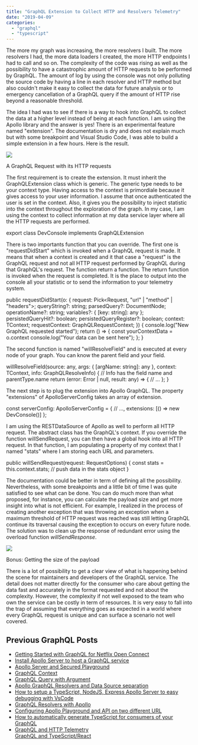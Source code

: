 ```yaml
---
title: "GraphQL Extension to Collect HTTP and Resolvers Telemetry"
date: "2019-04-09"
categories: 
  - "graphql"
  - "typescript"
---
```


The more my graph was increasing, the more resolvers I built. The more resolvers I had, the more data loaders I created, the more HTTP endpoints I had to call and so on. The complexity of the code was rising as well as the possibility to have a catastrophic amount of HTTP requests to be performed by GraphQL. The amount of log by using the console was not only polluting the source code by having a line in each resolver and HTTP method but also couldn't make it easy to collect the data for future analysis or to emergency cancellation of a GraphQL query if the amount of HTTP rise beyond a reasonable threshold.

The idea I had was to see if there is a way to hook into GraphQL to collect the data at a higher level instead of being at each function. I am using the Apollo library and the answer is yes! There is an experimental feature named "extension". The documentation is dry and does not explain much but with some breakpoint and Visual Studio Code, I was able to build a simple extension in a few hours. Here is the result.

![](https://patrickdesjardins.com/blog/wp-content/uploads/2019/04/GraphQLExtension-1.png)

A GraphQL Request with its HTTP requests

The first requirement is to create the extension. It must inherit the GraphQLExtension class which is generic. The generic type needs to be your context type. Having access to the context is primordiale because it gives access to your user information. I assume that once authenticated the user is set in the context. Also, it gives you the possibility to inject statistic into the context throughout the exploration of the graph. In my case, I am using the context to collect information at my data service layer where all the HTTP requests are performed.

export class DevConsole<TContext extends ApolloConfigurationContext> implements GraphQLExtension<TContext>

There is two importants function that you can override. The first one is "requestDidStart" which is invoked when a GraphQL request is made. It means that when a context is created and it that case a "request" is the GraphQL request and not all HTTP request performed by GraphQL during that GraphQL's request. The function return a function. The return function is invoked when the request is completed. It is the place to output into the console all your statistic or to send the information to your telemetry system.

public requestDidStart(o: {
    request: Pick<Request, "url" | "method" | "headers">;
    queryString?: string;
    parsedQuery?: DocumentNode;
    operationName?: string;
    variables?: { [key: string]: any };
    persistedQueryHit?: boolean;
    persistedQueryRegister?: boolean;
    context: TContext;
    requestContext: GraphQLRequestContext<TContext>;
}) {
    console.log("New GraphQL requested started");
    return () => {
        const yourContextData = o.context
        console.log("Your data can be sent here");
    };
}

The second function is named "willResolveField" and is executed at every node of your graph. You can know the parent field and your field.

willResolveField(source: any, args: { [argName: string]: any }, context: TContext, info: GraphQLResolveInfo) {
    // Info has the field name and parentType.name
    return (error: Error | null, result: any) => {
        // ...
    };
}

The next step is to plug the extension into Apollo GraphQL. The property "extensions" of ApolloServerConfig takes an array of extension.

const serverConfig: ApolloServerConfig = {
    // ...,
    extensions: [() => new DevConsole()]
};

I am using the RESTDataSource of Apollo as well to perform all HTTP request. The abstract class has the GraphQL's context. If you override the function willSendRequest, you can then have a global hook into all HTTP request. In that function, I am populating a property of my context that I named "stats" where I am storing each URL and parameters.

public willSendRequest(request: RequestOptions) {
    const stats = this.context.stats;
    // push data in the stats object
}

The documentation could be better in term of defining all the possibility. Nevertheless, with some breakpoints and a little bit of time I was quite satisfied to see what can be done. You can do much more than what proposed, for instance, you can calculate the payload size and get more insight into what is not efficient. For example, I realized in the process of creating another exception that was throwing an exception when a maximum threshold of HTTP request was reached was still letting GraphQL continue its traversal causing the exception to occurs on every future node. The solution was to clean up the response of redundant error using the overload function _willSendResponse_.

![](https://patrickdesjardins.com/blog/wp-content/uploads/2019/04/SizePayload.png)

Bonus: Getting the size of the payload

There is a lot of possibility to get a clear view of what is happening behind the scene for maintainers and developers of the GraphQL service. The detail does not matter directly for the consumer who care about getting the data fast and accurately in the format requested and not about the complexity. However, the complexity if not well exposed to the team who own the service can be costly in term of resources. It is very easy to fall into the trap of assuming that everything goes as expected in a world where every GraphQL request is unique and can surface a scenario not well covered.

## Previous GraphQL Posts

- [Getting Started with GraphQL for Netflix Open Connect](https://patrickdesjardins.com/blog/getting-started-with-graphql-for-netflix-open-connect)
- [Install Apollo Server to host a GraphQL service](https://patrickdesjardins.com/blog/install-apollo-server-to-host-a-graphql-service)
- [Apollo Server and Secured Playground](https://patrickdesjardins.com/blog/apollo-server-and-secured-playground)
- [GraphQL Context](https://patrickdesjardins.com/blog/graphql-context)
- [GraphQL Query with Argument](https://patrickdesjardins.com/blog/graphql-query-with-argument)
- [Apollo GraphQL Resolvers and Data Source separation](https://patrickdesjardins.com/blog/apollo-graphql-resolvers-and-data-source-separation)
- [How to setup a TypeScript, NodeJS, Express Apollo Server to easy debugging with VsCode](https://patrickdesjardins.com/blog/how-to-setup-a-typescript-nodejs-express-apollo-server-to-easy-debugging-with-vscode)
- [GraphQL Resolvers with Apollo](https://patrickdesjardins.com/blog/graphql-resolvers-with-apollo)
- [Configuring Apollo Playground and API on two different URL](https://patrickdesjardins.com/blog/configuring-apollo-playground-and-api-on-two-different-url)
- [How to automatically generate TypeScript for consumers of your GraphQL](https://patrickdesjardins.com/blog/how-to-automatically-generate-typescript-for-consumer-of-your-graphql)
- [GraphQL and HTTP Telemetry](https://patrickdesjardins.com/blog/graphql-extension-to-collect-http-and-resolvers-telemetry)  
    [GraphQL and TypeScript/React](https://patrickdesjardins.com/blog/how-to-consume-graphql-in-typescript-and-react)

